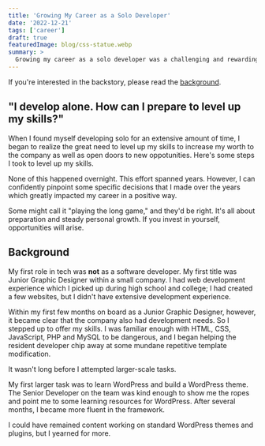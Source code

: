 ```yaml
---
title: 'Growing My Career as a Solo Developer'
date: '2022-12-21'
tags: ['career']
draft: true
featuredImage: blog/css-statue.webp
summary: >
  Growing my career as a solo developer was a challenging and rewarding effort.
---
```


If you're interested in the backstory, please read the [background](#background).

## "I develop alone. How can I prepare to level up my skills?"

When I found myself developing solo for an extensive amount of time, I began to realize the great
need to level up my skills to increase my worth to the company as well as open doors to new
oppotunities. Here's some steps I took to level up my skills.

None of this happened overnight. This effort spanned years. However, I can confidently pinpoint some
specific decisions that I made over the years which greatly impacted my career in a positive way.

Some might call it "playing the long game," and they'd be right. It's all about preparation and
steady personal growth. If you invest in yourself, opportunities will arise.

## Background

My first role in tech was **not** as a software developer. My first title was Junior Graphic
Designer within a small company. I had web development experience which I picked up during high
school and college; I had created a few websites, but I didn't have extensive development
experience.

Within my first few months on board as a Junior Graphic Designer, however, it became clear that the
company also had development needs. So I stepped up to offer my skills. I was familiar enough with
HTML, CSS, JavaScript, PHP and MySQL to be dangerous, and I began helping the resident developer
chip away at some mundane repetitive template modification.

It wasn't long before I attempted larger-scale tasks.

My first larger task was to learn WordPress and build a WordPress theme. The Senior Developer on the
team was kind enough to show me the ropes and point me to some learning resources for WordPress.
After several months, I became more fluent in the framework.

I could have remained content working on standard WordPress themes and plugins, but I yearned for
more.
